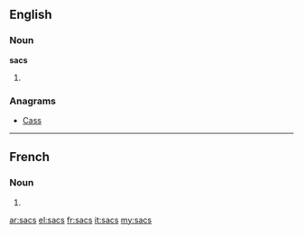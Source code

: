 ==English==

===Noun===
'''sacs'''

# {{plural of|sac}}

===Anagrams===
* [[Cass#English|Cass]]

----

==French==

===Noun===
{{head|fr|plural}} {{m|p}}

# {{plural of|sac|lang=fr}}

[[ar:sacs]]
[[el:sacs]]
[[fr:sacs]]
[[it:sacs]]
[[my:sacs]]